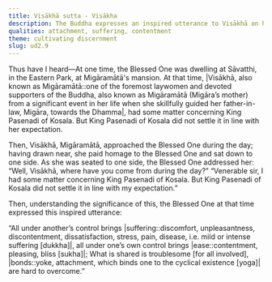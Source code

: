 ```yaml
---
title: Visākhā sutta - Visākha
description: The Buddha expresses an inspired utterance to Visākhā on how all under another’s control brings suffering.
qualities: attachment, suffering, contentment
theme: cultivating discernment
slug: ud2.9
---
```


Thus have I heard—At one time, the Blessed One was dwelling at Sāvatthi, in the Eastern Park, at Migāramātā's mansion. At that time, |Visākhā, also known as Migāramātā::one of the foremost laywomen and devoted supporters of the Buddha, also known as Migāramātā (Migāra’s mother) from a significant event in her life when she skillfully guided her father-in-law, Migāra, towards the Dhamma|, had some matter concerning King Pasenadi of Kosala. But King Pasenadi of Kosala did not settle it in line with her expectation.

Then, Visākhā, Migāramātā, approached the Blessed One during the day; having drawn near, she paid homage to the Blessed One and sat down to one side. As she was seated to one side, the Blessed One addressed her: “Well, Visākhā, where have you come from during the day?” “Venerable sir, I had some matter concerning King Pasenadi of Kosala. But King Pasenadi of Kosala did not settle it in line with my expectation.”

Then, understanding the significance of this, the Blessed One at that time expressed this inspired utterance:

“All under another’s control brings |suffering::discomfort, unpleasantness, discontentment, dissatisfaction, stress, pain, disease, i.e. mild or intense suffering [dukkha]|,
all under one’s own control brings |ease::contentment, pleasing, bliss [sukha]|;
What is shared is troublesome [for all involved],
|bonds::yoke, attachment, which binds one to the cyclical existence [yoga]| are hard to overcome.”